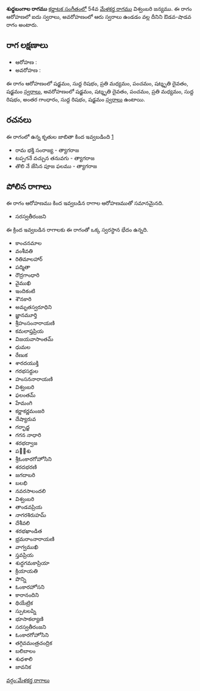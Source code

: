 {{Infobox ragam
	| name          	= శుధ్ధబంగాల
	| synonym	    	= 
	| mela          	= 
	| chakra        	= 
	| janaka        	= 
	| type          	= ఔడవ-శాడవ
	| arohanam      	= {{svaraC|S|R1|M2|P|D3|S'}} 
	| avarohanam    	= {{svaraC|S'|D3|P|M2|R1|G3|R1|S}}
	| jeeva         	=
	| chhaya        	=
	| nyasa         	=
	| vishesha      	= 
	| equivalent  		= 
}}
{{కర్ణాటక సంగీత రాగాలు}}
'''శుధ్ధబంగాల రాగము''' [[కర్ణాటక సంగీతం]]లో 54వ [[మేళకర్త రాగము]] విశ్వంబరి జన్యము.  ఈ రాగం ఆరోహణలో ఐదు స్వరాలు, అవరోహణంలో ఆరు స్వరాలు ఉండడం వల్ల దీనిని ఔడవ-షాడవ రాగం అంటారు.


==రాగ లక్షణాలు==


* ఆరోహణ : {{svaraC|S|R1|M2|P|D3|S'}} 
* అవరోహణ : {{svaraC|S'|D3|P|M2|R1|G3|R1|S}}

ఈ రాగం ఆరోహణంలో షడ్జమం, సుద్ద రిషభం, ప్రతి మధ్యమం, పంచమం, షట్శృతి దైవతం, షడ్జమం [[స్వరాలు]], అవరోహణంలో షడ్జమం, షట్శృతి దైవతం, పంచమం, ప్రతి మధ్యమం, సుద్ద రిషభం, అంతర గాంధారం, సుద్ద రిషభం, షడ్జమం [[స్వరాలు]] ఉంటాయి.

==రచనలు==
ఈ రాగంలో ఉన్న కృతుల జాబితా కింద ఇవ్వబడింది [https://github.com/ssrihari/ragavardhini/blob/master/ragas/kritis.psv]
* రామ భక్తి సంరాజ్య - త్యాగరాజ
* టప్పగనే వచ్చున తనువగు - త్యాగరాజ
* తొలి నే జేసిన పూజ ఫలము - త్యాగరాజ




==పోలిన రాగాలు==
ఈ రాగం ఆరోహణము కింద ఇవ్వబడిన రాగాల ఆరోహణముతో సమానమైనది.
* సరస్వతీరంజని

ఈ క్రింద ఇవ్వబడిన రాగాలకు ఈ రాగంతో ఒక్క స్వరస్థాన భేదం ఉన్నది.
* కాంచనమాల
* వంశీవతి
* రితిమాలహార్
* పద్మితా
* రౌద్రగాంధారి
* వైముఖి
* ఇందికంటి
* శౌనకారి
* అమృతస్వరూధిని
* జ్ఞానమూర్తి
* శ్రీహంసంనారాయణి
* కమలాప్తప్రియ
* విజయవాసాంతమ్
* ధుమల
* రేణుక
* శారదయుక్తి
* గరభసర్దుల
* హంసననారాయణి
* విశ్వంబరి
* ఫలంతమ్
* హేమంగి
* కర్ణాకర్ణమంజరి
* దేష్యారువ
* గర్భాద్జ
* గగన నాధారి
* శరభద్వాజ
* పల఼శు
* శ్రీఓంకారగోహోసిని
* శరదభరణి
* జగదాబరి
* బలభి
* నవరసాలందలి
* విశ్వంబరి
* తాండవప్రియ
* నాగరశిరుహమ్
* దేశీవలి
* శరభఖాండిత
* భ్రమరాంనారాయణి
* వాగ్వముఖి
* స్తవప్రియ
* శుద్ధగమకాప్రియా
* క్రియాయతి
* పొన్ని
* ఓంకారహోసని
* కారానందిని
* థియేట్రిక
* స్పుటలప్ని
* భూసాకల్యాణి
* సరస్వతీరంజని
* ఓంకారగోహోసిని
* తగ్గివమంత్రచంద్రిక
* బలిబాలం
* శుధశాలి
* జావనిక



[[వర్గం:మేళకర్త రాగాలు]]